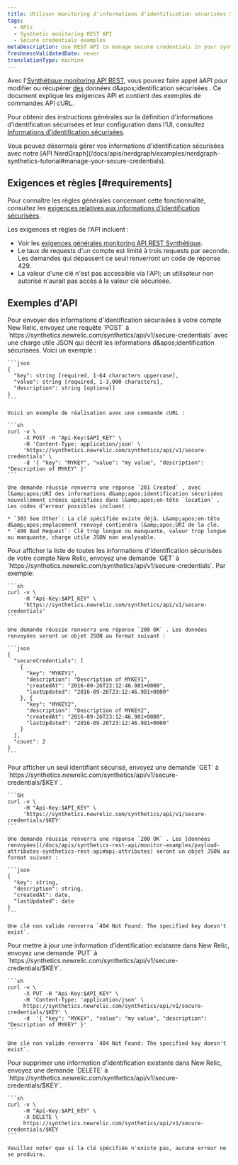 ```yaml
---
title: Utiliser monitoring d'informations d'identification sécurisées Synthétique API
tags:
  - APIs
  - Synthetic monitoring REST API
  - Secure credentials examples
metaDescription: Use REST API to manage secure credentials in your synthetic monitors.
freshnessValidatedDate: never
translationType: machine
---
```


Avec l'[Synthétique monitoring API REST](/docs/apis/synthetics-rest-api/monitor-examples/manage-synthetics-monitors-rest-api), vous pouvez faire appel àAPI pour modifier ou récupérer [des](/docs/synthetics/new-relic-synthetics/using-monitors/secure-credentials-store-credentials-information-scripted-browsers) données d&amp;apos;identification sécurisées . Ce document explique les exigences API et contient des exemples de commandes API cURL.

Pour obtenir des instructions générales sur la définition d'informations d'identification sécurisées et leur configuration dans l'UI, consultez [Informations d'identification sécurisées](/docs/synthetics/new-relic-synthetics/using-monitors/secure-credentials-store-credentials-information-scripted-browsers).

<Callout variant="important">
  Vous pouvez désormais gérer vos informations d'identification sécurisées avec notre [API NerdGraph](/docs/apis/nerdgraph/examples/nerdgraph-synthetics-tutorial#manage-your-secure-credentials).
</Callout>

## Exigences et règles [#requirements]

Pour connaître les règles générales concernant cette fonctionnalité, consultez les [exigences relatives aux informations d'identification sécurisées](/docs/synthetics/new-relic-synthetics/using-monitors/secure-credentials-store-credentials-information-scripted-browsers#requirements).

Les exigences et règles de l'API incluent :

* Voir les [exigences générales monitoring API REST Synthétique](/docs/apis/synthetics-rest-api/monitor-examples/manage-synthetics-monitors-rest-api#use-api).
* Le taux de requests d'un compte est limité à trois requests par seconde. Les demandes qui dépassent ce seuil renverront un code de réponse 429.
* La valeur d'une clé n'est pas accessible via l'API; un utilisateur non autorisé n'aurait pas accès à la valeur clé sécurisée.

## Exemples d'API

<CollapserGroup>
  <Collapser id="add-secure-credential" title="Ajouter un identifiant sécurisé">
    Pour envoyer des informations d'identification sécurisées à votre compte New Relic, envoyez une requête `POST` à `https://synthetics.newrelic.com/synthetics/api/v1/secure-credentials` avec une charge utile JSON qui décrit les informations d&amp;apos;identification sécurisées. Voici un exemple :

    ```json
    {
      "key": string [required, 1-64 characters uppercase],
      "value": string [required, 1-3,000 characters],
      "description": string [optional]
    }
    ```

    Voici un exemple de réalisation avec une commande cURL :

    ```sh
    curl -v \
         -X POST -H "Api-Key:$API_KEY" \
         -H 'Content-Type: application/json' \ 
         'https://synthetics.newrelic.com/synthetics/api/v1/secure-credentials' \
         -d '{ "key": "MYKEY", "value": "my value", "description": "Description of MYKEY" }'
    ```

    Une demande réussie renverra une réponse `201 Created` , avec l&amp;apos;URI des informations d&amp;apos;identification sécurisées nouvellement créées spécifiées dans l&amp;apos;en-tête `location` . Les codes d’erreur possibles incluent :

    * `303 See Other`: La clé spécifiée existe déjà. L&amp;apos;en-tête d&amp;apos;emplacement renvoyé contiendra l&amp;apos;URI de la clé.
    * `400 Bad Request`: Clé trop longue ou manquante, valeur trop longue ou manquante, charge utile JSON non analysable.
  </Collapser>

  <Collapser id="get-all-secure-credential" title="Obtenez toutes les informations d'identification sécurisées">
    Pour afficher la liste de toutes les informations d'identification sécurisées de votre compte New Relic, envoyez une demande `GET` à `https://synthetics.newrelic.com/synthetics/api/v1/secure-credentials`. Par exemple:

    ```sh
    curl -v \
         -H "Api-Key:$API_KEY" \
         'https://synthetics.newrelic.com/synthetics/api/v1/secure-credentials'
    ```

    Une demande réussie renverra une réponse `200 OK` . Les données renvoyées seront un objet JSON au format suivant :

    ```json
    {
      "secureCredentials": [
        {
          "key": "MYKEY1",
          "description": "Description of MYKEY1",
          "createdAt": "2016-09-26T23:12:46.981+0000",
          "lastUpdated": "2016-09-26T23:12:46.981+0000"
        }, {
          "key": "MYKEY2",
          "description": "Description of MYKEY2",
          "createdAt": "2016-09-26T23:12:46.981+0000",
          "lastUpdated": "2016-09-26T23:12:46.981+0000"
        }
      ],
      "count": 2
    }
    ```
  </Collapser>

  <Collapser id="get-secure-credential" title="Obtenez un identifiant sécurisé spécifique">
    Pour afficher un seul identifiant sécurisé, envoyez une demande `GET` à `https://synthetics.newrelic.com/synthetics/api/v1/secure-credentials/$KEY`.

    ```SH
    curl -v \
         -H "Api-Key:$API_KEY" \
         'https://synthetics.newrelic.com/synthetics/api/v1/secure-credentials/$KEY'
    ```

    Une demande réussie renverra une réponse `200 OK` . Les [données renvoyées](/docs/apis/synthetics-rest-api/monitor-examples/payload-attributes-synthetics-rest-api#api-attributes) seront un objet JSON au format suivant :

    ```json
    {
      "key": string,
      "description": string,
      "createdAt": date,​
      "lastUpdated": date
    }
    ```

    Une clé non valide renverra `404 Not Found: The specified key doesn't exist`.
  </Collapser>

  <Collapser id="update-secure-credential" title="Mettre à jour un identifiant sécurisé existant">
    Pour mettre à jour une information d’identification existante dans New Relic, envoyez une demande `PUT` à `https://synthetics.newrelic.com/synthetics/api/v1/secure-credentials/$KEY`.

    ```sh
    curl -v \
         -X PUT -H "Api-Key:$API_KEY" \
         -H 'Content-Type: 'application/json' \
         https://synthetics.newrelic.com/synthetics/api/v1/secure-credentials/$KEY' \
         -d  '{ "key": "MYKEY", "value": "my value", "description": "Description of MYKEY" }'
    ```

    Une clé non valide renverra `404 Not Found: The specified key doesn't exist`.
  </Collapser>

  <Collapser id="delete-secure-credential" title="Supprimer un identifiant sécurisé existant">
    Pour supprimer une information d’identification existante dans New Relic, envoyez une demande `DELETE` à `https://synthetics.newrelic.com/synthetics/api/v1/secure-credentials/$KEY`.

    ```sh
    curl -v \
         -H "Api-Key:$API_KEY" \
         -X DELETE \
         https://synthetics.newrelic.com/synthetics/api/v1/secure-credentials/$KEY
    ```

    Veuillez noter que si la clé spécifiée n'existe pas, aucune erreur ne se produira.
  </Collapser>
</CollapserGroup>